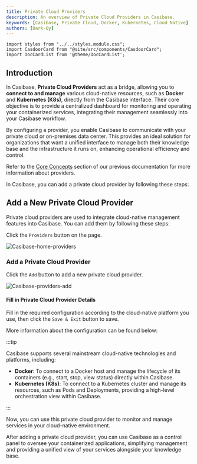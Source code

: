 ```yaml
---
title: Private Cloud Providers
description: An overview of Private Cloud Providers in Casibase.
keywords: [Casibase, Private Cloud, Docker, Kubernetes, Cloud Native]
authors: [Dark-Qy]
---
```


```mdx-code-block
import styles from "../../styles.module.css";
import CasdoorCard from "@site/src/components/CasdoorCard";
import DocCardList from '@theme/DocCardList';
```

## Introduction

In Casibase, **Private Cloud Providers** act as a bridge, allowing you to **connect to and manage** various cloud-native resources, such as **Docker** and **Kubernetes (K8s)**, directly from the Casibase interface. Their core objective is to provide a centralized dashboard for monitoring and operating your containerized services, integrating their management seamlessly into your Casibase workflow.

By configuring a provider, you enable Casibase to communicate with your private cloud or on-premises data center. This provides an ideal solution for organizations that want a unified interface to manage both their knowledge base and the infrastructure it runs on, enhancing operational efficiency and control.

Refer to the [Core Concepts](../../basic/core-concepts) section of our previous documentation for more information about providers.

In Casibase, you can add a private cloud provider by following these steps:

## Add a New Private Cloud Provider

Private cloud providers are used to integrate cloud-native management features into Casibase. You can add them by following these steps:

Click the `Providers` button on the page.

![Casibase-home-providers](/img/walkthrough-guides/casibase-home-providers.png)

### Add a Private Cloud Provider

Click the `Add` button to add a new private cloud provider.

![Casibase-providers-add](/img/walkthrough-guides/casibase-providers-add.png)

#### Fill in Private Cloud Provider Details

Fill in the required configuration according to the cloud-native platform you use, then click the `Save & Exit` button to save.

More information about the configuration can be found below:

<DocCardList />

:::tip

Casibase supports several mainstream cloud-native technologies and platforms, including:

-   **Docker**: To connect to a Docker host and manage the lifecycle of its containers (e.g., start, stop, view status) directly within Casibase.
-   **Kubernetes (K8s)**: To connect to a Kubernetes cluster and manage its resources, such as Pods and Deployments, providing a high-level orchestration view within Casibase.

:::

Now, you can use this private cloud provider to monitor and manage services in your cloud-native environment.

After adding a private cloud provider, you can use Casibase as a control panel to oversee your containerized applications, simplifying management and providing a unified view of your services alongside your knowledge base.
